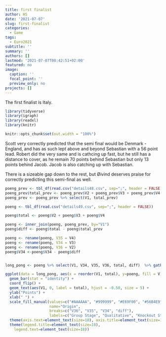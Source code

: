 ```yaml
---
title: first finalist
author: HS
date: '2021-07-07'
slug: first-finalist
categories:
  - Game
tags:
  - Euro2021
subtitle: ''
summary: ''
authors: []
lastmod: '2021-07-07T00:42:51+02:00'
featured: no
image:
  caption: ''
  focal_point: ''
  preview_only: no
projects: []
---
```


The first finalist is Italy.


```r

library(tidyverse)
library(igraph)
library(readxl)
library(knitr)

knitr::opts_chunk$set(out.width = "100%")

```

Scott very correctly predicted that the semi final would be Denmark - England, and has as such lept above and beyond Sebastian with a 56 point lead. Robert did the very same and is cathcing up fast, but he still has a distance to cover, as he remain 70 points behind Sebastian but only 13 points behind Jacob. Jacob is also catching up with Sebastian. 

There is a sizeable gap down to the rest, but Øivind deserves praise for correctly predicting this semi-final as well.

```r
poeng_prev <- tbl_df(read.csv("details48.csv", sep=";", header = FALSE))
poeng_prev$total_prev <- poeng_prev$V2 + poeng_prev$V3 + poeng_prev$V4
poeng_prev <- poeng_prev %>% select(V1, total_prev)

poeng <- tbl_df(read.csv("details49.csv", sep=";", header = FALSE))

poeng$total <- poeng$V2 + poeng$V3 + poeng$V4

poeng <- inner_join(poeng, poeng_prev, by="V1")
poeng$diff <- poeng$total - poeng$total_prev

poeng <- rename(poeng, V35 = V4)
poeng <- rename(poeng, V34 = V3)
poeng <- rename(poeng, V36 = V2)
poeng$V34 <-poeng$V34 - poeng$diff


long_pong <- poeng %>% select(V1, V34, V35, V36, total, diff)  %>% gather(key = V, -V1, -total, value = poeng) %>% arrange(V)

ggplot(data = long_pong, aes(x = reorder(V1, total), y=poeng, fill = V)) + 
  geom_bar(stat = "identity") +
  coord_flip() +
  geom_text(aes(V1, 0, label = total), hjust = -0.50, size = 5) +
  ylab("Points") +
  xlab(" ") +
  scale_fill_manual(values=c("#AAAAAA", "#999999", "#E69F00", "#56B4E9"), 
                    name="Origin",
                    breaks=c("V36", "V35", "V34", "diff"),
                    labels=c("Group Stage", "Qualitative", "Knockout Stage", "Since Last")) +
  theme(axis.text=element_text(size=18), axis.title=element_text(size=18,face="bold")) +
  theme(legend.title=element_text(size=18), 
    legend.text=element_text(size=18))

```
